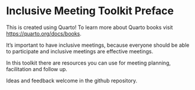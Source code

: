 # Inclusive Meeting Toolkit Preface {.unnumbered}

This is created using Quarto! To learn more about Quarto books visit <https://quarto.org/docs/books>.

It's important to have inclusive meetings, because everyone should be able to participate and inclusive meetings are effective meetings. 

In this toolkit there are resources you can use for meeting planning, facilitation and follow up. 

Ideas and feedback welcome in the github repository.

